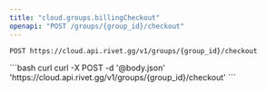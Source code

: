 ```yaml
---
title: "cloud.groups.billingCheckout"
openapi: "POST /groups/{group_id}/checkout"
---
```


```
POST https://cloud.api.rivet.gg/v1/groups/{group_id}/checkout
```


<RequestExample>
```bash curl
curl -X POST -d '@body.json' 'https://cloud.api.rivet.gg/v1/groups/{group_id}/checkout'
```
</RequestExample>
